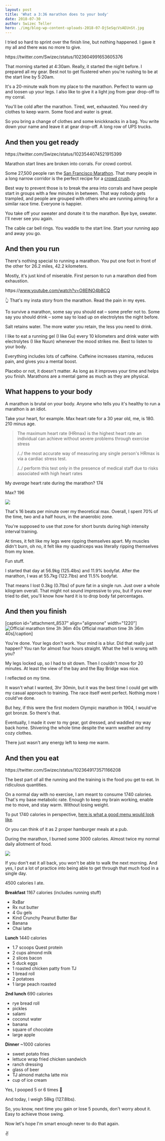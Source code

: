 ```yaml
---
layout: post
title: 'What a 3:36 marathon does to your body'
date: 2018-07-30
author: Swizec Teller
hero: ./img/blog-wp-content-uploads-2018-07-DjSeSqcVsAEUnSt.jpg
---
```

I tried so hard to sprint over the finish line, but nothing happened. I gave it my all and there was no more to give.



https&#x3A;//twitter.com/Swizec/status/1023604991653605376



That morning started at 4:30am. Really, it started the night before. I prepared all my gear. Best not to get flustered when you're rushing to be at the start line by 5:20am.



It's a 20-minute walk from my place to the marathon. Perfect to warm up and loosen up your legs. I also like to give it a light jog from gear drop-off to my corral.



You'll be cold after the marathon. Tired, wet, exhausted. You need dry clothes to keep warm. Some food and water is great.



So you bring a change of clothes and some knickknacks in a bag. You write down your name and leave it at gear drop-off. A long row of UPS trucks.



## And then you get ready



https&#x3A;//twitter.com/Swizec/status/1023544074521915399



Marathon start lines are broken into corrals. For crowd control.



Some 27,500 people ran the [San Francisco Marathon](http://www.thesfmarathon.com/). That many people in a long narrow corridor is the perfect recipe for a [crowd crush](https://www.news.com.au/technology/science/human-body/crowd-crush-what-happens-in-a-human-stampede/news-story/5ea6cd28dfc8744246e0bdd5500baa11).



Best way to prevent those is to break the area into corrals and have people start in groups with a few minutes in between. That way nobody gets trampled, and people are grouped with others who are running aiming for a similar race time. Everyone is happier.



You take off your sweater and donate it to the marathon. Bye bye, sweater. I'll never see you again.



The cable car bell rings. You waddle to the start line. Start your running app and away you go.



## And then you run



There's nothing special to running a marathon. You put one foot in front of the other for 26.2 miles, 42.2 kilometers.



Mostly, it's just kind of miserable. First person to run a marathon died from exhaustion.



https&#x3A;//www.youtube.com/watch?v=O8ElNO4bBCQ



👆 That's my insta story from the marathon. Read the pain in my eyes.



To survive a marathon, some say you should eat – some prefer not to. Some say you should drink – some say to load up on electrolytes the night before.



Salt retains water. The more water you retain, the less you need to drink.



I like to eat a running gel (I like Gu) every 10 kilometers and drink water with electrolytes (I like Nuun) whenever the mood strikes me. Best to listen to your body.



Everything includes lots of caffeine. Caffeine increases stamina, reduces pain, and gives you a mental boost.



Placebo or not, it doesn't matter. As long as it improves your time and helps you finish. Marathons are a mental game as much as they are physical.



## What happens to your body



A marathon is brutal on your body. Anyone who tells you it's healthy to run a marathon is an idiot.



Take your heart, for example. Max heart rate for a 30 year old, me, is 180. 210 minus age.



> The maximum heart rate (HRmax) is the highest heart rate an individual can achieve without severe problems through exercise stress
>
>
>
> /../ the most accurate way of measuring any single person's HRmax is via a cardiac stress test.
>
>
>
> /../ perform this test only in the presence of medical staff due to risks associated with high heart rates



My _average_ heart rate during the marathon? 174



Max? 196



![](./img/blog-wp-content-uploads-2018-07-DjSeSqcVsAEUnSt.jpg)



That's 16 beats per minute over my theoretical max. Overall, I spent 70% of the time, two and a half hours, in the anaerobic zone.



You're supposed to use that zone for short bursts during high intensity interval training.



At times, it felt like my legs were ripping themselves apart. My muscles didn't burn, oh no, it felt like my quadriceps was literally ripping themselves from my knee.



Fun stuff.



I started that day at 56.9kg (125.4lbs) and 11.9% bodyfat. After the marathon, I was at 55.7kg (122.7lbs) and 11.5% bodyfat.



That means I lost 0.3kg (0.7lbs) of pure fat in a single run. Just over a whole kilogram overall. That might not sound impressive to you, but if you ever tried to diet, you'll know how hard it is to drop body fat percentages.



## And then you finish



\[caption id="attachment_8537" align="alignnone" width="1220"]![Official marathon time 3h 36m 40s](./img/blog-wp-content-uploads-2018-07-biofreeze-san-francisco-marathon-r6fbytm4.png) Official marathon time 3h 36m 40s\[/caption]



You're done. Your legs don't work. Your mind is a blur. Did that really just happen? You ran for almost four hours straight. What the hell is wrong with you?



My legs locked up, so I had to sit down. Then I couldn't move for 20 minutes. At least the view of the bay and the Bay Bridge was nice.



I reflected on my time.



It wasn't what I wanted, 3hr 30min, but it was the best time I could get with my casual approach to training. The race itself went perfect. Nothing more I could've done.



But hey, if this were the first modern Olympic marathon in 1904, I would've got bronze. So there's that.



Eventually, I made it over to my gear, got dressed, and waddled my way back home. Shivering the whole time despite the warm weather and my cozy clothes.



There just wasn't any energy left to keep me warm.



## And then you eat



https&#x3A;//twitter.com/Swizec/status/1023649173571166208



The best part of all the running and the training is the food you get to eat. In ridiculous quantities.



On a normal day with no exercise, I am meant to consume 1740 calories. That's my base metabolic rate. Enough to keep my brain working, enable me to move, and stay warm. Without losing weight.



To put 1740 calories in perspective, [here is what a good menu would look like](https://www.verywellfit.com/two-meal-plans-for-a-1700-calorie-per-day-diet-2506565).



Or you can think of it as 2 proper hamburger meals at a pub.



During the marathon, I burned some 3000 calories. Almost twice my normal daily allotment of food.



![](./img/blog-wp-content-uploads-2018-07-FullSizeRender-1.jpg)



If you don't eat it all back, you won't be able to walk the next morning. And yes, I put a lot of practice into being able to get through that much food in a single day.



4500 calories I ate.



**Breakfast** 1167 calories (includes running stuff)



- RxBar
- Rx nut butter
- 4 Gu gels
- Kind Crunchy Peanut Butter Bar
- Banana
- Chai latte



**Lunch** 1440 calories



- 1.7 scoops Quest protein
- 2 cups almond milk
- 2 slices bacon
- 5 duck eggs
- 1 roasted chicken patty from TJ
- 1 bread roll
- 2 potatoes
- 1 large peach roasted



**2nd lunch** 690 calories



- rye bread roll
- pickles
- salami
- coconut water
- banana
- square of chocolate
- large apple



**Dinner** ~1000 calories



- sweet potato fries
- lettuce wrap fried chicken sandwich
- ranch dressing
- glass of beer
- TJ almond matcha latte mix
- cup of ice cream



Yes, I pooped 5 or 6 times 💩



And today, I weigh 58kg (127.8lbs).



So, you know, next time you gain or lose 5 pounds, don't worry about it. Easy to achieve those swing.



Now let's hope I'm smart enough never to do that again.



✌️